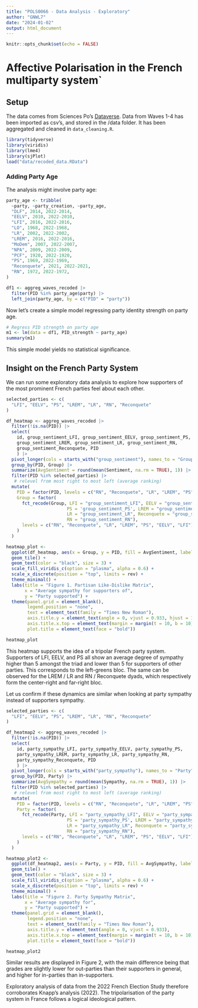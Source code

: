 ```yaml
---
title: "POLS0066 - Data Analysis - Exploratory"
author: "GNWL7"
date: "2024-01-02"
output: html_document
---
```


```r
knitr::opts_chunk$set(echo = FALSE)
```

# Affective Polarisation in the French multiparty system\`

## Setup

The data comes from Sciences Po's [Dataverse](https://data.sciencespo.fr/dataverse/donneesrecherche). Data from Waves 1-4 has been imported as csv's, and stored in the /data folder. It has been aggregated and cleaned in `data_cleaning.R`.

```r
library(tidyverse)
library(viridis)
library(lme4)
library(sjPlot)
load("data/recoded_data.RData")
```

### Adding Party Age

The analysis might involve party age:

```r
party_age <- tribble(
  ~party, ~party_creation, ~party_age,
  "DLF", 2014, 2022-2014,
  "EELV", 2010, 2022-2010,
  "LFI", 2016, 2022-2016,
  "LO", 1968, 2022-1968,
  "LR", 2002, 2022-2002,
  "LREM", 2016, 2022-2016,
  "MoDem", 2007, 2022-2007,
  "NPA", 2009, 2022-2009,
  "PCF", 1920, 2022-1920,
  "PS", 1969, 2022-1969,
  "Reconquete", 2021, 2022-2021,
  "RN", 1972, 2022-1972,
)

df1 <- aggreg_waves_recoded |> 
  filter(PID %in% party_age$party) |> 
  left_join(party_age, by = c("PID" = "party"))
```

Now let's create a simple model regressing party identity strength on party age.

```r
# Regress PID strength on party age
m1 <- lm(data = df1, PID_strength ~ party_age)
summary(m1)
```

This simple model yields no statistical significance.

## Insight on the French Party System

We can run some exploratory data analysis to explore how supporters of the most prominent French parties feel about each other.

```r
selected_parties <- c(
  "LFI", "EELV", "PS", "LREM", "LR", "RN", "Reconquete"
)

df_heatmap <- aggreg_waves_recoded |> 
  filter(!is.na(PID)) |> 
  select(
    id, group_sentiment_LFI, group_sentiment_EELV, group_sentiment_PS,
    group_sentiment_LREM, group_sentiment_LR, group_sentiment_RN,
    group_sentiment_Reconquete, PID
    ) |> 
  pivot_longer(cols = starts_with("group_sentiment"), names_to = "Group", values_to = "Sentiment") |> 
  group_by(PID, Group) |> 
  summarize(AvgSentiment = round(mean(Sentiment, na.rm = TRUE), 1)) |> 
  filter(PID %in% selected_parties) |> 
   # relevel from most right to most left (average ranking)
  mutate(
    PID = factor(PID, levels = c("RN", "Reconquete", "LR", "LREM", "PS", "EELV", "LFI")),
    Group = factor(
      fct_recode(Group, LFI = "group_sentiment_LFI", EELV = "group_sentiment_EELV",
                       PS = 'group_sentiment_PS', LREM = "group_sentiment_LREM",
                       LR = "group_sentiment_LR", Reconquete = "group_sentiment_Reconquete", 
                       RN = "group_sentiment_RN"),
      levels = c("RN", "Reconquete", "LR", "LREM", "PS", "EELV", "LFI")
    )
  )

heatmap_plot <- 
  ggplot(df_heatmap, aes(x = Group, y = PID, fill = AvgSentiment, label = AvgSentiment)) +
  geom_tile() +
  geom_text(color = "black", size = 3) +
  scale_fill_viridis_c(option = "plasma", alpha = 0.6) +
  scale_x_discrete(position = "top", limits = rev) +
  theme_minimal() +
  labs(title = "Figure 1. Partisan Like-Dislike Matrix",
       x = "Average sympathy for supporters of",
       y = "Party supported") +
  theme(panel.grid = element_blank(),
        legend.position = "none",
        text = element_text(family = "Times New Roman"),
        axis.title.y = element_text(angle = 0, vjust = 0.933, hjust = 1),
        axis.title.x.top = element_text(margin = margin(t = 10, b = 10)),
        plot.title = element_text(face = "bold"))

heatmap_plot
```

This heatmap supports the idea of a tripolar French party system. Supporters of LFI, EELV, and PS all show an average degree of sympathy higher than 5 amongst the triad and lower than 5 for supporters of other parties. This corresponds to the left-greens bloc. The same can be observed for the LREM / LR and RN / Reconquete dyads, which respectively form the center-right and far-right bloc.

Let us confirm if these dynamics are similar when looking at party sympathy instead of supporters sympathy.

```r
selected_parties <- c(
  "LFI", "EELV", "PS", "LREM", "LR", "RN", "Reconquete"
)

df_heatmap2 <- aggreg_waves_recoded |> 
  filter(!is.na(PID)) |> 
  select(
    id, party_sympathy_LFI, party_sympathy_EELV, party_sympathy_PS,
    party_sympathy_LREM, party_sympathy_LR, party_sympathy_RN,
    party_sympathy_Reconquete, PID
    ) |> 
  pivot_longer(cols = starts_with("party_sympathy"), names_to = "Party", values_to = "Sympathy") |> 
  group_by(PID, Party) |> 
  summarize(AvgSympathy = round(mean(Sympathy, na.rm = TRUE), 1)) |> 
  filter(PID %in% selected_parties) |> 
   # relevel from most right to most left (average ranking)
  mutate(
    PID = factor(PID, levels = c("RN", "Reconquete", "LR", "LREM", "PS", "EELV", "LFI")),
    Party = factor(
      fct_recode(Party, LFI = "party_sympathy_LFI", EELV = "party_sympathy_EELV",
                       PS = 'party_sympathy_PS', LREM = "party_sympathy_LREM",
                       LR = "party_sympathy_LR", Reconquete = "party_sympathy_Reconquete", 
                       RN = "party_sympathy_RN"),
      levels = c("RN", "Reconquete", "LR", "LREM", "PS", "EELV", "LFI")
    )
  )

heatmap_plot2 <- 
  ggplot(df_heatmap2, aes(x = Party, y = PID, fill = AvgSympathy, label = AvgSympathy)) +
  geom_tile() +
  geom_text(color = "black", size = 3) +
  scale_fill_viridis_c(option = "plasma", alpha = 0.6) +
  scale_x_discrete(position = "top", limits = rev) +
  theme_minimal() +
  labs(title = "Figure 2. Party Sympathy Matrix",
       x = "Average sympathy for",
       y = "Party supported") +
  theme(panel.grid = element_blank(),
        legend.position = "none",
        text = element_text(family = "Times New Roman"),
        axis.title.y = element_text(angle = 0, vjust = 0.933),
        axis.title.x.top = element_text(margin = margin(t = 10, b = 10)),
        plot.title = element_text(face = "bold"))

heatmap_plot2
```

Similar results are displayed in Figure 2, with the main difference being that grades are slightly lower for out-parties than their supporters in general, and higher for in-parties than in-supporters.

Exploratory analysis of data from the 2022 French Election Study therefore corroborates Knapp's analysis (2022). The tripolarisation of the party system in France follows a logical ideological pattern.
